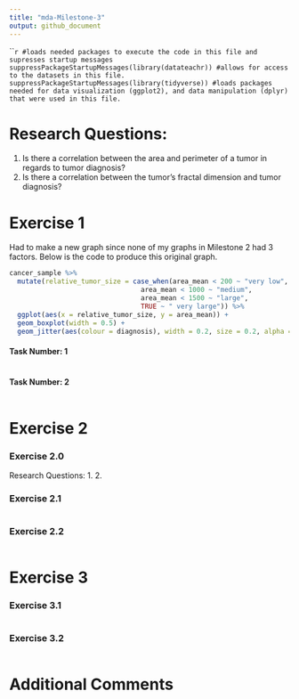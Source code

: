 ```yaml
---
title: "mda-Milestone-3"
output: github_document
---
```


`````r
#loads needed packages to execute the code in this file and supresses startup messages
suppressPackageStartupMessages(library(datateachr)) #allows for access to the datasets in this file.
suppressPackageStartupMessages(library(tidyverse)) #loads packages needed for data visualization (ggplot2), and data manipulation (dplyr) that were used in this file.
```

# Research Questions:

1. Is there a correlation between the area and perimeter of a tumor in regards to tumor diagnosis?
2. Is there a correlation between the tumor's fractal dimension and tumor diagnosis?

# Exercise 1

Had to make a new graph since none of my graphs in Milestone 2 had 3 factors. Below is the code to produce this original graph.

```r
cancer_sample %>%
  mutate(relative_tumor_size = case_when(area_mean < 200 ~ "very low",                                    area_mean < 650 ~ "small",
                                 area_mean < 1000 ~ "medium",
                                 area_mean < 1500 ~ "large",
                                 TRUE ~ " very large")) %>%
  ggplot(aes(x = relative_tumor_size, y = area_mean)) +
  geom_boxplot(width = 0.5) +
  geom_jitter(aes(colour = diagnosis), width = 0.2, size = 0.2, alpha = 0.3)
```

#### Task Number: 1

```r

```

#### Task Number: 2

```r

```

# Exercise 2

### Exercise 2.0

Research Questions:
1.
2.

### Exercise 2.1

```r

```

### Exercise 2.2

```r

```

# Exercise 3

### Exercise 3.1

```r

```

### Exercise 3.2

```r

```

# Additional Comments
